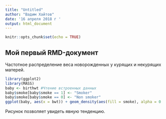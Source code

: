 ```yaml
---
title: "Untitled"
author: "Вадим Хайтов"
date: '16 апреля 2018 г '
output: html_document
---
```


```r
knitr::opts_chunk$set(echo = TRUE)
```

## Мой первый RMD-документ
Частотное распределение веса новорожденных у курящих и некурящих матерей.

```r
library(ggplot2)
library(MASS)
baby <- birthwt #Чтение встроенных данных
baby$smoke[baby$smoke == 1] <- "Smoker"
baby$smoke[baby$smoke == 0] <- "Non smoker"
ggplot(baby, aes(x = bwt)) + geom_density(aes(fill = smoke), alpha = 0.5) + theme_bw()
```

Рисунок позволяет увидеть явную тенденцию.
